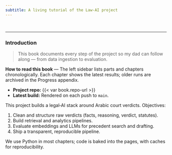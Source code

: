 ```yaml
---
subtitle: A living tutorial of the Law‑AI project
---
```

<br>
<hr>

### Introduction {.unnumbered}

> This book documents every step of the project so my dad can follow along — from data ingestion to evaluation.

::: callout-tip
**How to read this book** — The left sidebar lists parts and chapters chronologically. Each chapter shows the latest results; older runs are archived in the Progress appendix.
:::

- **Project repo:** {{< var book.repo-url >}}
- **Latest build:** Rendered on each push to `main`.

This project builds a legal‑AI stack around Arabic court verdicts. Objectives:

1. Clean and structure raw verdicts (facts, reasoning, verdict, statutes).
2. Build retrieval and analytics pipelines.
3. Evaluate embeddings and LLMs for precedent search and drafting.
4. Ship a transparent, reproducible pipeline.

We use Python in most chapters; code is baked into the pages, with caches for reproducibility.